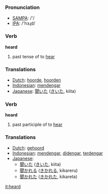 === Pronunciation ===
*[[w:SAMPA|SAMPA]]: /'/
*[[w:IPA|IPA]]: /'hɜɻd/

=== Verb ===

'''heard'''

# past tense of to [[hear]]

=== Translations ===
*[[Dutch]]: [[hoorde]], [[hoorden]]
*[[Indonesian]]: [[dengar|mendengar]]
*[[Japanese]]: [[聞いた]] ([[きいた]], kiita)

=== Verb ===

'''heard'''

# past participle of to [[hear]]

=== Translations ===
*[[Dutch]]: [[gehoord]]
*[[Indonesian]]: [[dengar|mendengar]], [[dengar|didengar]], [[dengar|terdengar]]
*[[Japanese]]: 
** [[聞いた]] ([[きいた]], kiita)
** [[聞かれる]] ([[きかれる]], kikareru)
** [[聞かれた]] ([[きかれた]], kikareta)

[[it:heard]]
